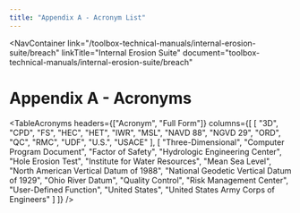 ```yaml
---
title: "Appendix A - Acronym List"
---
```



<NavContainer 
  link="/toolbox-technical-manuals/internal-erosion-suite/breach"
  linkTitle="Internal Erosion Suite"
  document="toolbox-technical-manuals/internal-erosion-suite/breach"
></NavContainer>

# Appendix A - Acronyms

<TableAcronyms 
  headers={["Acronym", "Full Form"]}
  columns={[
[
"3D",
"CPD",
"FS",
"HEC",
"HET",
"IWR",
"MSL",
"NAVD 88",
"NGVD 29",
"ORD",
"QC",
"RMC",
"UDF",
"U.S.",
"USACE"
],
[
"Three-Dimensional",
"Computer Program Document",
"Factor of Safety",
"Hydrologic Engineering Center",
"Hole Erosion Test",
"Institute for Water Resources",
"Mean Sea Level",
"North American Vertical Datum of 1988",
"National Geodetic Vertical Datum of 1929",
"Ohio River Datum",
"Quality Control",
"Risk Management Center",
"User-Defined Function",
"United States",
"United States Army Corps of Engineers"
]
]}
/>

<CitationFootnote />
